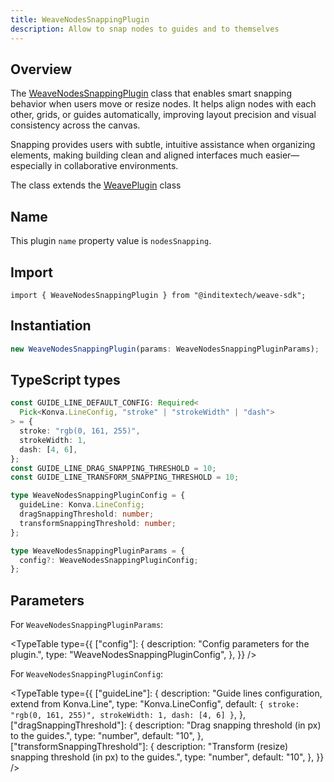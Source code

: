 ```yaml
---
title: WeaveNodesSnappingPlugin
description: Allow to snap nodes to guides and to themselves
---
```



## Overview

The [WeaveNodesSnappingPlugin](https://github.com/InditexTech/weavejs/blob/main/code/packages/sdk/src/plugins/nodes-snapping/nodes-snapping.ts)
class that enables smart snapping behavior when users move or resize nodes. It helps align nodes with
each other, grids, or guides automatically, improving layout precision and visual consistency across
the canvas.

Snapping provides users with subtle, intuitive assistance when organizing elements, making building
clean and aligned interfaces much easier—especially in collaborative environments.

The class extends the [WeavePlugin](/docs/sdk/api-reference/plugins/plugin) class

## Name

This plugin `name` property value is `nodesSnapping`.

## Import

```shell
import { WeaveNodesSnappingPlugin } from "@inditextech/weave-sdk";
```

## Instantiation

```ts
new WeaveNodesSnappingPlugin(params: WeaveNodesSnappingPluginParams);
```

## TypeScript types

```ts
const GUIDE_LINE_DEFAULT_CONFIG: Required<
  Pick<Konva.LineConfig, "stroke" | "strokeWidth" | "dash">
> = {
  stroke: "rgb(0, 161, 255)",
  strokeWidth: 1,
  dash: [4, 6],
};
const GUIDE_LINE_DRAG_SNAPPING_THRESHOLD = 10;
const GUIDE_LINE_TRANSFORM_SNAPPING_THRESHOLD = 10;

type WeaveNodesSnappingPluginConfig = {
  guideLine: Konva.LineConfig;
  dragSnappingThreshold: number;
  transformSnappingThreshold: number;
};

type WeaveNodesSnappingPluginParams = {
  config?: WeaveNodesSnappingPluginConfig;
};
```

## Parameters

For `WeaveNodesSnappingPluginParams`:

<TypeTable
  type={{
    ["config"]: {
      description: "Config parameters for the plugin.",
      type: "WeaveNodesSnappingPluginConfig",
    },
  }}
/>

For `WeaveNodesSnappingPluginConfig`:

<TypeTable
  type={{
    ["guideLine"]: {
      description: "Guide lines configuration, extend from Konva.Line",
      type: "Konva.LineConfig",
      default: `{
        stroke: "rgb(0, 161, 255)",
        strokeWidth: 1,
        dash: [4, 6]
      }`,
    },
    ["dragSnappingThreshold"]: {
      description: "Drag snapping threshold (in px) to the guides.",
      type: "number",
      default: "10",
    },
    ["transformSnappingThreshold"]: {
      description:
        "Transform (resize) snapping threshold (in px) to the guides.",
      type: "number",
      default: "10",
    },
  }}
/>
